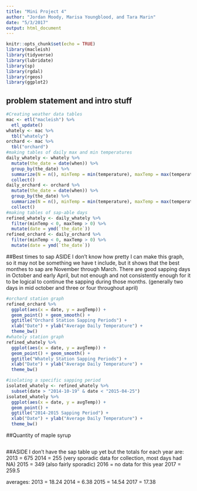 ```yaml
---
title: "Mini Project 4"
author: "Jordan Moody, Marisa Youngblood, and Tara Marin"
date: "5/3/2017"
output: html_document
---
```


```r
knitr::opts_chunk$set(echo = TRUE)
library(macleish)
library(tidyverse)
library(lubridate)
library(sp)
library(rgdal)
library(rgeos)
library(ggplot2)
```

## problem statement and intro stuff

```r
#Creating weather data tables
mac <- etl("macleish") %>%
  etl_update()
whately <- mac %>%
  tbl("whately")
orchard <- mac %>%
  tbl("orchard")
#making tables of daily max and min temperatures
daily_whately <- whately %>%
  mutate(the_date = date(when)) %>%
  group_by(the_date) %>%
  summarize(N = n(), minTemp = min(temperature), maxTemp = max(temperature), avgTemp = mean(temperature)) %>%
  collect()
daily_orchard <- orchard %>%
  mutate(the_date = date(when)) %>%
  group_by(the_date) %>%
  summarize(N = n(), minTemp = min(temperature), maxTemp = max(temperature), avgTemp = mean(temperature)) %>%
  collect()
#making tables of sap-able days
refined_whately <- daily_whately %>%
  filter(minTemp < 0, maxTemp > 0) %>%
  mutate(date = ymd(`the_date`))
refined_orchard <- daily_orchard %>%
  filter(minTemp < 0, maxTemp > 0) %>%
  mutate(date = ymd(`the_date`))
```

##Best times to sap ASIDE
I don't know how pretty I can make this graph, so it may not be something we have t include, but it shows that the best monthes to sap are November through March. There are good sapping days in October and early April, but not enough and not consistently enough for it to be logical to continue the sapping during those months. (generally two days in mid october and three or four throughout april)

```r
#orchard station graph
refined_orchard %>%
  ggplot(aes(x = date, y = avgTemp)) +
  geom_point() + geom_smooth() +
  ggtitle("Orchard Station Sapping Periods") +
  xlab("Date") + ylab("Average Daily Temperature") +
  theme_bw()
#whately station graph
refined_whately %>%
  ggplot(aes(x = date, y = avgTemp)) +
  geom_point() + geom_smooth() +
  ggtitle("Whately Station Sapping Periods") +
  xlab("Date") + ylab("Average Daily Temperature") +
  theme_bw()
```
```r
#isolating a specific sapping period
isolated_whately <- refined_whately %>%
  subset(date > "2014-10-19" & date < "2015-04-25")
isolated_whately %>%
  ggplot(aes(x = date, y = avgTemp)) +
  geom_point() +
  ggtitle("2014-2015 Sapping Period") +
  xlab("Date") + ylab("Average Daily Temperature") +
  theme_bw()
```

##Quantity of maple syrup

```r

```

##ASIDE 
I don't have the sap table up yet but the totals for each year are:
2013 = 675
2014 = 255 (very sporadic data for collection, most days had NA)
2015 = 349 (also fairly sporadic)
2016 = no data for this year
2017 = 259.5

averages:
2013 = 18.24
2014 = 6.38
2015 = 14.54
2017 = 17.38
